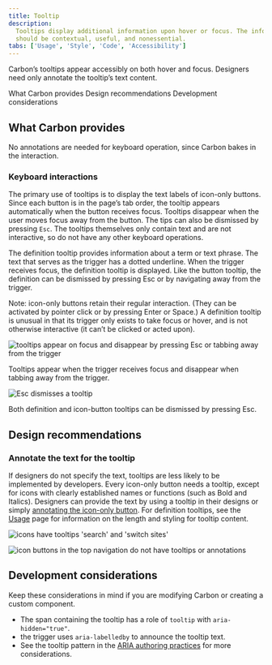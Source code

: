```yaml
---
title: Tooltip
description:
  Tooltips display additional information upon hover or focus. The information
  should be contextual, useful, and nonessential.
tabs: ['Usage', 'Style', 'Code', 'Accessibility']
---
```


<PageDescription>

Carbon’s tooltips appear accessibly on both hover and focus. Designers need only
annotate the tooltip’s text content.

</PageDescription>

<AnchorLinks>

  <AnchorLink>What Carbon provides</AnchorLink>
  <AnchorLink>Design recommendations</AnchorLink>
  <AnchorLink>Development considerations</AnchorLink>

</AnchorLinks>

## What Carbon provides

No annotations are needed for keyboard operation, since Carbon bakes in the
interaction.

### Keyboard interactions

The primary use of tooltips is to display the text labels of icon-only buttons.
Since each button is in the page’s tab order, the tooltip appears automatically
when the button receives focus. Tooltips disappear when the user moves focus
away from the button. The tips can also be dismissed by pressing `Esc`. The
tooltips themselves only contain text and are not interactive, so do not have
any other keyboard operations.

The definition tooltip provides information about a term or text phrase. The
text that serves as the trigger has a dotted underline. When the trigger
receives focus, the definition tooltip is displayed. Like the button tooltip,
the definition can be dismissed by pressing Esc or by navigating away from the
trigger.

Note: icon-only buttons retain their regular interaction. (They can be activated
by pointer click or by pressing Enter or Space.) A definition tooltip is unusual
in that its trigger only exists to take focus or hover, and is not otherwise
interactive (it can’t be clicked or acted upon).

<Row>
<Column colLg={8}>

![tooltips appear on focus and disappear by pressing Esc or tabbing away from the trigger](images/tooltip-accessibility-1.png)

<Caption>

  Tooltips appear when the trigger receives focus and disappear when tabbing
  away from the trigger.

</Caption>

</Column>
</Row>

<Row>
<Column colLg={8}>

![Esc dismisses a tooltip](images/tooltip-accessibility-2.png)

<Caption>
  Both definition and icon-button tooltips can be dismissed by pressing Esc.
</Caption>

</Column>
</Row>

## Design recommendations

### Annotate the text for the tooltip

If designers do not specify the text, tooltips are less likely to be implemented by developers. Every icon-only button needs a tooltip, except for icons with clearly established names or functions (such as Bold and Italics). Designers can provide the text by using a tooltip in their designs or simply [annotating the icon-only button](https://carbondesignsystem-2xrdev89e-carbon-design-system.vercel.app/components/button/accessibility#labeling). For definition tooltips, see the [Usage](https://carbondesignsystem.com/components/tooltip/usage) page for information on the length and styling for tooltip content.

<DoDontRow>
  <DoDont type="do" caption="Specify the text that will appear in the tooltip.">

![icons have tooltips 'search' and 'switch sites'](images/tooltip-accessibility-3-do.png)

  </DoDont>

  <DoDont type="dont" caption="Do not use icon-only buttons with no tooltip or name annotated.">

![icon buttons in the top navigation do not have tooltips or annotations](images/tooltip-accessibility-3-dont.png)

  </DoDont>
</DoDontRow>


## Development considerations

Keep these considerations in mind if you are modifying Carbon or creating a
custom component.

- The span containing the tooltip has a role of `tooltip` with `aria-hidden="true"`.
- the trigger uses `aria-labelledby` to announce the tooltip text.
- See the tooltip pattern in the [ARIA authoring practices](https://w3c.github.io/aria-practices/#tooltip) for more considerations.
